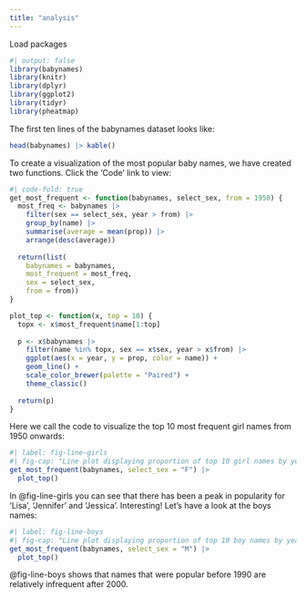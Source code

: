 ```yaml
---
title: "analysis"
---
```


Load packages

```r
#| output: false
library(babynames)
library(knitr)
library(dplyr)
library(ggplot2)
library(tidyr)
library(pheatmap)
```

The first ten lines of the babynames dataset looks like:

```r
head(babynames) |> kable()
```

To create a visualization of the most popular baby names, we have created two functions. Click the 'Code' link to view:

```r
#| code-fold: true
get_most_frequent <- function(babynames, select_sex, from = 1950) {
  most_freq <- babynames |>
    filter(sex == select_sex, year > from) |>
    group_by(name) |>
    summarise(average = mean(prop)) |>
    arrange(desc(average))
    
  return(list(
    babynames = babynames,
    most_frequent = most_freq,
    sex = select_sex,
    from = from))
}

plot_top <- function(x, top = 10) {
  topx <- x$most_frequent$name[1:top]
  
  p <- x$babynames |>
    filter(name %in% topx, sex == x$sex, year > x$from) |>
    ggplot(aes(x = year, y = prop, color = name)) +
    geom_line() +
    scale_color_brewer(palette = "Paired") +
    theme_classic()
  
  return(p)
}
```

Here we call the code to visualize the top 10 most frequent girl names from 1950 onwards:

```r
#| label: fig-line-girls
#| fig-cap: "Line plot displaying proportion of top 10 girl names by year"
get_most_frequent(babynames, select_sex = "F") |>
  plot_top()
```

In @fig-line-girls you can see that there has been a peak in popularity for 'Lisa', 'Jennifer' and 'Jessica'. Interesting! Let's have a look at the boys names:

```r
#| label: fig-line-boys
#| fig-cap: "Line plot displaying proportion of top 10 boy names by year"
get_most_frequent(babynames, select_sex = "M") |>
  plot_top()
```

@fig-line-boys shows that names that were popular before 1990 are relatively infrequent after 2000.
